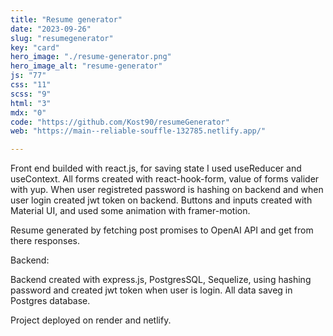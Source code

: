 ```yaml
---
title: "Resume generator"
date: "2023-09-26"
slug: "resumegenerator"
key: "card"
hero_image: "./resume-generator.png"
hero_image_alt: "resume-generator"
js: "77"
css: "11"
scss: "9"
html: "3"
mdx: "0"
code: "https://github.com/Kost90/resumeGenerator"
web: "https://main--reliable-souffle-132785.netlify.app/"

---
```



Front end builded with react.js, for saving state I used useReducer and useContext.
All forms created with react-hook-form, value of forms valider with yup.
When user registreted password is hashing on backend and when user login created jwt token on backend.
Buttons and inputs created with Material UI, and used some animation with framer-motion.

Resume generated by fetching post promises to OpenAI API and get from there responses.

Backend:

Backend created with express.js, PostgresSQL, Sequelize, using hashing password and created jwt token when user is login.
All data saveg in Postgres database.

Project deployed on render and netlify.